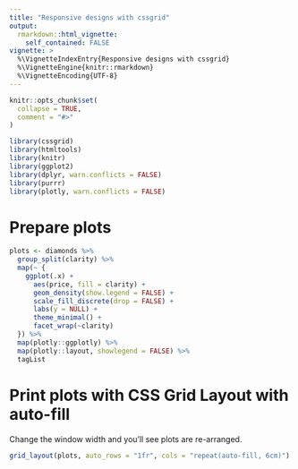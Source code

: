 ```yaml
---
title: "Responsive designs with cssgrid"
output: 
  rmarkdown::html_vignette:
    self_contained: FALSE
vignette: >
  %\VignetteIndexEntry{Responsive designs with cssgrid}
  %\VignetteEngine{knitr::rmarkdown}
  %\VignetteEncoding{UTF-8}
---
```


```r
knitr::opts_chunk$set(
  collapse = TRUE,
  comment = "#>"
)
```

```r
library(cssgrid)
library(htmltools)
library(knitr)
library(ggplot2)
library(dplyr, warn.conflicts = FALSE)
library(purrr)
library(plotly, warn.conflicts = FALSE)
```

# Prepare plots

```r
plots <- diamonds %>%
  group_split(clarity) %>%
  map(~ {
    ggplot(.x) +
      aes(price, fill = clarity) +
      geom_density(show.legend = FALSE) +
      scale_fill_discrete(drop = FALSE) +
      labs(y = NULL) +
      theme_minimal() +
      facet_wrap(~clarity)
  }) %>%
  map(plotly::ggplotly) %>%
  map(plotly::layout, showlegend = FALSE) %>%
  tagList
```

# Print plots with CSS Grid Layout with auto-fill

Change the window width and you'll see plots are re-arranged.

```r
grid_layout(plots, auto_rows = "1fr", cols = "repeat(auto-fill, 6cm)")
```
